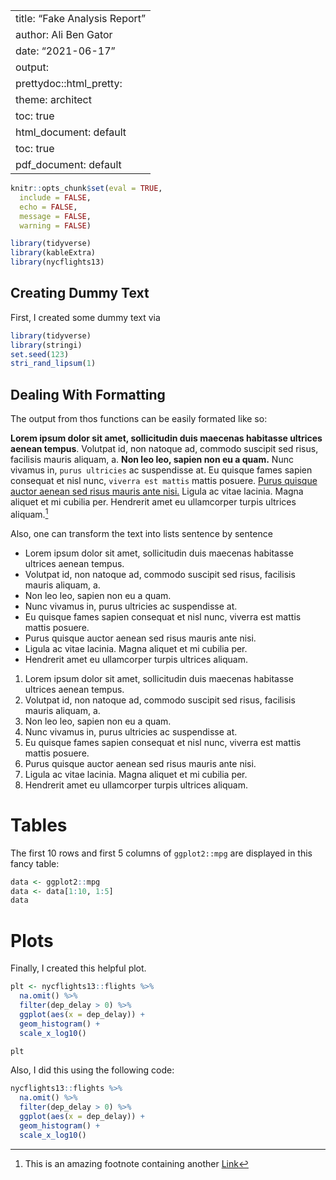 
---
title: "Fake Analysis Report"
author: Ali Ben Gator
date: "2021-06-17"
output:
  prettydoc::html_pretty:
    theme: architect
    toc: true
  html_document: default
  toc: true
  pdf_document: default
---

```r
knitr::opts_chunk$set(eval = TRUE, 
  include = FALSE, 
  echo = FALSE, 
  message = FALSE, 
  warning = FALSE)
```

```r
library(tidyverse)
library(kableExtra)
library(nycflights13)
```

## Creating Dummy Text

First, I created some dummy text via

```r
  
library(tidyverse)
library(stringi)
set.seed(123)
stri_rand_lipsum(1)
```

## Dealing With Formatting

The output from thos functions can be easily formated like so:

**Lorem ipsum dolor sit amet, sollicitudin duis maecenas habitasse ultrices aenean tempus**. Volutpat id, non natoque ad, commodo suscipit sed risus, facilisis mauris aliquam, a. **Non leo leo, sapien non eu a quam.** Nunc vivamus in, `purus ultricies` ac suspendisse at. Eu quisque fames sapien consequat et nisl nunc, `viverra est mattis` mattis posuere. [Purus quisque auctor aenean sed risus mauris ante nisi.](https://www.youtube.com/watch?v=dQw4w9WgXcQ) Ligula ac vitae lacinia. Magna aliquet et mi cubilia per. Hendrerit amet eu ullamcorper turpis ultrices aliquam.^[This is an amazing footnote containing another [Link](https://yards.albert-rapp.de/)]

Also, one can transform the text into lists sentence by sentence

* Lorem ipsum dolor sit amet, sollicitudin duis maecenas habitasse ultrices aenean tempus.
* Volutpat id, non natoque ad, commodo suscipit sed risus, facilisis mauris aliquam, a.
* Non leo leo, sapien non eu a quam.
* Nunc vivamus in, purus ultricies ac suspendisse at.
* Eu quisque fames sapien consequat et nisl nunc, viverra est mattis mattis posuere.
* Purus quisque auctor aenean sed risus mauris ante nisi.
* Ligula ac vitae lacinia. Magna aliquet et mi cubilia per.
* Hendrerit amet eu ullamcorper turpis ultrices aliquam.

1. Lorem ipsum dolor sit amet, sollicitudin duis maecenas habitasse ultrices aenean tempus.
1. Volutpat id, non natoque ad, commodo suscipit sed risus, facilisis mauris aliquam, a.
1. Non leo leo, sapien non eu a quam.
1. Nunc vivamus in, purus ultricies ac suspendisse at.
1. Eu quisque fames sapien consequat et nisl nunc, viverra est mattis mattis posuere.
1. Purus quisque auctor aenean sed risus mauris ante nisi.
1. Ligula ac vitae lacinia. Magna aliquet et mi cubilia per.
1. Hendrerit amet eu ullamcorper turpis ultrices aliquam.

# Tables

The first 10 rows and first 5 columns of `ggplot2::mpg` are displayed in this fancy table:

```r
data <- ggplot2::mpg
data <- data[1:10, 1:5]
data
```

# Plots

Finally, I created this helpful plot.
```r
plt <- nycflights13::flights %>% 
  na.omit() %>% 
  filter(dep_delay > 0) %>% 
  ggplot(aes(x = dep_delay)) +
  geom_histogram() + 
  scale_x_log10()
```
```r
plt
```



Also, I did this using the following code:

```r

nycflights13::flights %>% 
  na.omit() %>% 
  filter(dep_delay > 0) %>% 
  ggplot(aes(x = dep_delay)) +
  geom_histogram() + 
  scale_x_log10()

```


